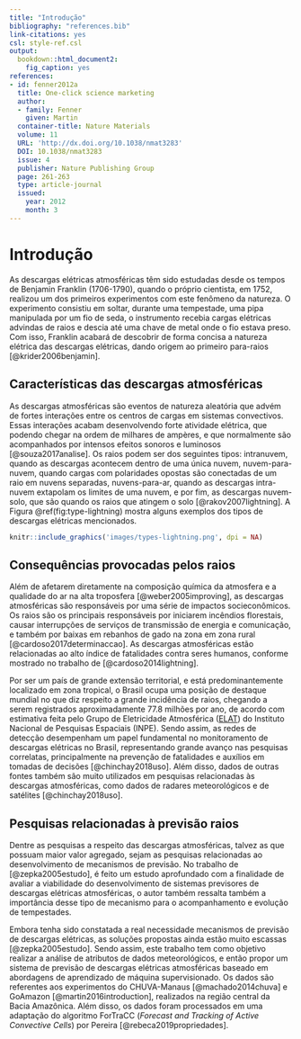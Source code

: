 ```yaml
---
title: "Introdução"
bibliography: "references.bib"
link-citations: yes
csl: style-ref.csl
output: 
  bookdown::html_document2: 
    fig_caption: yes
references:
- id: fenner2012a
  title: One-click science marketing
  author:
  - family: Fenner
    given: Martin
  container-title: Nature Materials
  volume: 11
  URL: 'http://dx.doi.org/10.1038/nmat3283'
  DOI: 10.1038/nmat3283
  issue: 4
  publisher: Nature Publishing Group
  page: 261-263
  type: article-journal
  issued:
    year: 2012
    month: 3
---
```


# Introdução
As descargas elétricas atmosféricas têm sido estudadas desde os tempos de 
Benjamin Franklin (1706-1790), quando o próprio cientista, em 1752, realizou um 
dos primeiros experimentos com este fenômeno da natureza. O experimento 
consistiu em soltar, durante uma tempestade, uma pipa manipulada por um fio de 
seda, o instrumento recebia cargas elétricas advindas de raios e descia até uma 
chave de metal onde o fio estava preso. Com isso, Franklin acabará de descobrir 
de forma concisa a natureza elétrica das descargas elétricas, dando origem ao 
primeiro para-raios [@krider2006benjamin]. 

## Características das descargas atmosféricas

As descargas atmosféricas são eventos de natureza aleatória que advém de fortes 
interações entre os centros de cargas em sistemas convectivos. Essas interações 
acabam desenvolvendo forte atividade elétrica, que podendo chegar na ordem de 
milhares de ampères, e que normalmente são acompanhados por intensos efeitos 
sonoros e luminosos [@souza2017analise]. Os raios podem ser dos 
seguintes tipos: intranuvem, quando as descargas acontecem dentro de uma única
nuvem, nuvem-para-nuvem, quando cargas com polaridades opostas são conectadas 
de um raio em nuvens separadas, nuvens-para-ar, quando as descargas 
intra-nuvem extapolam os limites de uma nuvem, e por fim, as descargas 
nuvem-solo, que são quando os raios que atingem o solo [@rakov2007lightning]. 
A Figura \@ref(fig:type-lightning) mostra alguns exemplos dos tipos de 
descargas elétricas mencionados.

```r
knitr::include_graphics('images/types-lightning.png', dpi = NA)
```


## Consequências provocadas pelos raios

Além de afetarem diretamente na composição química da atmosfera e a qualidade do 
ar na alta troposfera [@weber2005improving], as descargas 
atmosféricas são responsáveis por uma série de impactos socieconômicos. Os raios 
são os principais responsáveis por iniciarem incêndios florestais, causar 
interrupções de serviços de transmissão de energia e comunicação, e também por 
baixas em rebanhos de gado na zona em zona rural [@cardoso2017determinaccao]. 
As descargas atmosféricas estão relacionadas ao alto índice de fatalidades 
contra seres humanos, conforme mostrado no trabalho de [@cardoso2014lightning].

Por ser um país de grande extensão territorial, e está predominantemente 
localizado em zona tropical, o Brasil ocupa uma posição de destaque mundial no 
que diz respeito a grande incidência de raios, chegando a serem registrados 
aproximadamente 77.8 milhões por ano, de acordo com estimativa feita pelo Grupo 
de Eletricidade Atmosférica 
([ELAT](http://www.inpe.br/webelat/homepage/menu/el.atm/perguntas.e.respostas.php)) 
do Instituto Nacional de Pesquisas Espaciais (INPE). Sendo assim, as redes de 
detecção desempenham um papel fundamental no monitoramento de descargas 
elétricas no Brasil, representando grande avanço nas pesquisas correlatas, 
principalmente na prevenção de fatalidades e auxílios em tomadas de decisões 
[@chinchay2018uso]. Além disso, dados de outras fontes também são muito 
utilizados em pesquisas relacionadas às descargas atmosféricas, como dados de 
radares meteorológicos e de satélites [@chinchay2018uso].


## Pesquisas relacionadas à previsão raios

Dentre as pesquisas a respeito das descargas atmosféricas, talvez as que possuam 
maior valor agregado, sejam as pesquisas relacionadas ao desenvolvimento de 
mecanismos de previsão. No trabalho de [@zepka2005estudo], é feito um 
estudo aprofundado com a finalidade de avaliar a viabilidade do desenvolvimento 
de sistemas previsores de descargas elétricas atmosféricas, o autor também 
ressalta também a importância desse tipo de mecanismo para o acompanhamento e 
evolução de tempestades.

Embora tenha sido constatada a real necessidade mecanismos de previsão de 
descargas elétricas, as soluções propostas ainda estão muito escassas 
[@zepka2005estudo]. Sendo assim, este trabalho tem como objetivo realizar a 
análise de atributos de dados meteorológicos, e então propor um sistema de 
previsão de descargas elétricas atmosféricas baseado em abordagens de 
aprendizado de máquina supervisionado. Os dados são referentes aos experimentos 
do CHUVA-Manaus [@machado2014chuva] e GoAmazon [@martin2016introduction], 
realizados na região central da Bacia Amazônica. Além disso, os dados foram 
processados em uma adaptação do algoritmo ForTraCC (*Forecast and Tracking of* 
*Active Convective Cells*) por Pereira [@rebeca2019propriedades].